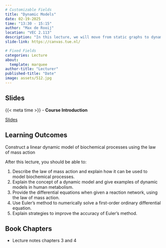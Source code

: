 ```yaml
---
# Customizable Fields
title: "Dynamic Models"
date: 02-19-2025
time: "13:30 - 15:15"
author: "Max de Rooij"
location: "VEC 2.113"
description: "In this lecture, we will move from static graphs to dynamic models with the theory of mass-action kinetics. We will also cover the basics of numerical solutions to differential equations."
slide-link: https://canvas.tue.nl/

# Fixed Fields
categories: Lecture
about:
  template: marquee
author-title: "Lecturer"
published-title: "Date"
image: assets/512.jpg
---
```


## Slides
::: slide-deck
{{< meta time >}} - **Course Introduction**

::: slides
[Slides]({{< meta slide-link >}})
:::
:::

## Learning Outcomes

::: {.callout-important title="Principal Learning Outcome 7"}
Construct a linear dynamic model of biochemical processes using the law of mass action
:::

After this lecture, you should be able to:

1. Describe the law of mass action and explain how it can be used to model biochemical processes.
2. Explain the concept of a dynamic model and give examples of dynamic models in human metabolism.
3. Provide the differential equations when given a reaction network, using the law of mass action.
4. Use Euler's method to numerically solve a first-order ordinary differential equation.
5. Explain strategies to improve the accuracy of Euler's method.

## Book Chapters
- Lecture notes chapters 3 and 4